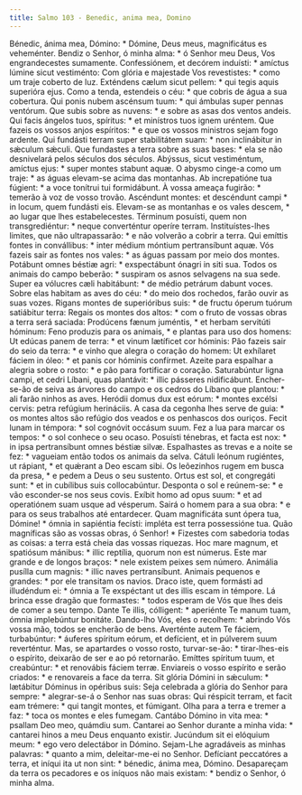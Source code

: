 ```yaml
---
title: Salmo 103 - Benedic, anima mea, Domino
---
```


<div class="grid grid-cols-2 gap-5">
  <span class="col-6 dropcaps text-justify">
    Bénedic, ánima mea, Dómino: * Dómine, Deus meus, magnificátus es veheménter.
  </span>
  <span class="col-6 dropcaps text-justify">
    Bendiz o Senhor, ó minha alma: * ó Senhor meu Deus, Vos engrandecestes
    sumamente.
  </span>
  <span class="col-6 text-justify">
    Confessiónem, et decórem induísti: * amíctus lúmine sicut vestiménto:
  </span>
  <span class="col-6 text-justify">
    Com glória e majestade Vos revestistes: * como um traje coberto de luz.
  </span>
  <span class="col-6 text-justify">
    Exténdens cælum sicut pellem: * qui tegis aquis superióra ejus.
  </span>
  <span class="col-6 text-justify">
    Como a tenda, estendeis o céu: * que cobris de água a sua cobertura.
  </span>
  <span class="col-6 text-justify">
    Qui ponis nubem ascénsum tuum: * qui ámbulas super pennas ventórum.
  </span>
  <span class="col-6 text-justify">
    Que subis sobre as nuvens: * e sobre as asas dos ventos andeis.
  </span>
  <span class="col-6 text-justify">
    Qui facis ángelos tuos, spíritus: * et minístros tuos ignem uréntem.
  </span>
  <span class="col-6 text-justify">
    Que fazeis os vossos anjos espíritos: * e que os vossos ministros sejam fogo
    ardente.
  </span>
  <span class="col-6 text-justify">
    Qui fundásti terram super stabilitátem suam: * non inclinábitur in sǽculum
    sǽculi.
  </span>
  <span class="col-6 text-justify">
    Que fundastes a terra sobre as suas bases: * ela se não desnivelará pelos
    séculos dos séculos.
  </span>
  <span class="col-6 text-justify">
    Abýssus, sicut vestiméntum, amíctus ejus: * super montes stabunt aquæ.
  </span>
  <span class="col-6 text-justify">
    O abysmo cinge-a como um traje: * as águas elevam-se acima das montanhas.
  </span>
  <span class="col-6 text-justify">
    Ab increpatióne tua fúgient: * a voce tonítrui tui formidábunt.
  </span>
  <span class="col-6 text-justify">
    À vossa ameaça fugirão: * temerão à voz de vosso trovão.
  </span>
  <span class="col-6 text-justify">
    Ascéndunt montes: et descéndunt campi * in locum, quem fundásti eis.
  </span>
  <span class="col-6 text-justify">
    Elevam-se as montanhas e os vales descem, * ao lugar que lhes
    estabelecestes.
  </span>
  <span class="col-6 text-justify">
    Términum posuísti, quem non transgrediéntur: * neque converténtur operíre
    terram.
  </span>
  <span class="col-6 text-justify">
    Instituístes-lhes limites, que não ultrapassarão: * e não volverão a cobrir
    a terra.
  </span>
  <span class="col-6 text-justify">
    Qui emíttis fontes in convállibus: * inter médium móntium pertransíbunt
    aquæ.
  </span>
  <span class="col-6 text-justify">
    Vós fazeis sair as fontes nos vales: * as águas passam por meio dos montes.
  </span>
  <span class="col-6 text-justify">
    Potábunt omnes béstiæ agri: * exspectábunt ónagri in siti sua.
  </span>
  <span class="col-6 text-justify">
    Todos os animais do campo beberão: * suspiram os asnos selvagens na sua
    sede.
  </span>
  <span class="col-6 text-justify">
    Super ea vólucres cæli habitábunt: * de médio petrárum dabunt voces.
  </span>
  <span class="col-6 text-justify">
    Sobre elas habitam as aves do céu: * do meio dos rochedos, farão ouvir as
    suas vozes.
  </span>
  <span class="col-6 text-justify">
    Rigans montes de superióribus suis: * de fructu óperum tuórum satiábitur
    terra:
  </span>
  <span class="col-6 text-justify">
    Regais os montes dos altos: * com o fruto de vossas obras a terra será
    saciada:
  </span>
  <span class="col-6 text-justify">
    Prodúcens fænum juméntis, * et herbam servitúti hóminum:
  </span>
  <span class="col-6 text-justify">
    Feno produzis para os animais, * e plantas para uso dos homens:
  </span>
  <span class="col-6 text-justify">
    Ut edúcas panem de terra: * et vinum lætíficet cor hóminis:
  </span>
  <span class="col-6 text-justify">
    Pão fazeis sair do seio da terra: * e vinho que alegra o coração do homem:
  </span>
  <span class="col-6 text-justify">
    Ut exhílaret fáciem in óleo: * et panis cor hóminis confírmet.
  </span>
  <span class="col-6 text-justify">
    Azeite para espalhar a alegria sobre o rosto: * e pão para fortificar o
    coração.
  </span>
  <span class="col-6 text-justify">
    Saturabúntur ligna campi, et cedri Líbani, quas plantávit: * illic pásseres
    nidificábunt.
  </span>
  <span class="col-6 text-justify">
    Encher-se-ão de seiva as árvores do campo e os cedros do Líbano que plantou:
    * ali farão ninhos as aves.
  </span>
  <span class="col-6 text-justify">
    Heródii domus dux est eórum: * montes excélsi cervis: petra refúgium
    herináciis.
  </span>
  <span class="col-6 text-justify">
    A casa da cegonha lhes serve de guia: * os montes altos são refúgio dos
    veados e os penhascos dos ouriços.
  </span>
  <span class="col-6 text-justify">
    Fecit lunam in témpora: * sol cognóvit occásum suum.
  </span>
  <span class="col-6 text-justify">
    Fez a lua para marcar os tempos: * o sol conhece o seu ocaso.
  </span>
  <span class="col-6 text-justify">
    Posuísti ténebras, et facta est nox: * in ipsa pertransíbunt omnes béstiæ
    silvæ.
  </span>
  <span class="col-6 text-justify">
    Espalhastes as trevas e a noite se fez: * vagueiam então todos os animais da
    selva.
  </span>
  <span class="col-6 text-justify">
    Cátuli leónum rugiéntes, ut rápiant, * et quǽrant a Deo escam sibi.
  </span>
  <span class="col-6 text-justify">
    Os leõezinhos rugem em busca da presa, * e pedem a Deus o seu sustento.
  </span>
  <span class="col-6 text-justify">
    Ortus est sol, et congregáti sunt: * et in cubílibus suis collocabúntur.
  </span>
  <span class="col-6 text-justify">
    Desponta o sol e reúnem-se: * e vão esconder-se nos seus covis.
  </span>
  <span class="col-6 text-justify">
    Exíbit homo ad opus suum: * et ad operatiónem suam usque ad vésperum.
  </span>
  <span class="col-6 text-justify">
    Sairá o homem para a sua obra: * e para os seus trabalhos até entardecer.
  </span>
  <span class="col-6 text-justify">
    Quam magnificáta sunt ópera tua, Dómine! * ómnia in sapiéntia fecísti:
    impléta est terra possessióne tua.
  </span>
  <span class="col-6 text-justify">
    Quão magníficas são as vossas obras, ó Senhor! * Fizestes com sabedoria
    todas as coisas: a terra está cheia das vossas riquezas.
  </span>
  <span class="col-6 text-justify">
    Hoc mare magnum, et spatiósum mánibus: * illic reptília, quorum non est
    númerus.
  </span>
  <span class="col-6 text-justify">
    Este mar grande e de longos braços: * nele existem peixes sem número.
  </span>
  <span class="col-6 text-justify">
    Animália pusílla cum magnis: * illic naves pertransíbunt.
  </span>
  <span class="col-6 text-justify">
    Animais pequenos e grandes: * por ele transitam os navios.
  </span>
  <span class="col-6 text-justify">
    Draco iste, quem formásti ad illudéndum ei: * ómnia a Te exspéctant ut des
    illis escam in témpore.
  </span>
  <span class="col-6 text-justify">
    Lá brinca esse dragão que formastes: * todos esperam de Vós que lhes deis de
    comer a seu tempo.
  </span>
  <span class="col-6 text-justify">
    Dante Te illis, cólligent: * aperiénte Te manum tuam, ómnia implebúntur
    bonitáte.
  </span>
  <span class="col-6 text-justify">
    Dando-lho Vós, eles o recolhem: * abrindo Vós vossa mão, todos se encherão
    de bens.
  </span>
  <span class="col-6 text-justify">
    Averténte autem Te fáciem, turbabúntur: * áuferes spíritum eórum, et
    defícient, et in púlverem suum reverténtur.
  </span>
  <span class="col-6 text-justify">
    Mas, se apartardes o vosso rosto, turvar-se-ão: * tirar-lhes-eis o espírito,
    deixarão de ser e ao pó retornarão.
  </span>
  <span class="col-6 text-justify">
    Emíttes spíritum tuum, et creabúntur: * et renovábis fáciem terræ.
  </span>
  <span class="col-6 text-justify">
    Enviareis o vosso espírito e serão criados: * e renovareis a face da terra.
  </span>
  <span class="col-6 text-justify">
    Sit glória Dómini in sǽculum: * lætábitur Dóminus in opéribus suis:
  </span>
  <span class="col-6 text-justify">
    Seja celebrada a glória do Senhor para sempre: * alegrar-se-á o Senhor nas
    suas obras:
  </span>
  <span class="col-6 text-justify">
    Qui réspicit terram, et facit eam trémere: * qui tangit montes, et fúmigant.
  </span>
  <span class="col-6 text-justify">
    Olha para a terra e tremer a faz: * toca os montes e eles fumegam.
  </span>
  <span class="col-6 text-justify">
    Cantábo Dómino in vita mea: * psallam Deo meo, quámdiu sum.
  </span>
  <span class="col-6 text-justify">
    Cantarei ao Senhor durante a minha vida: * cantarei hinos a meu Deus
    enquanto existir.
  </span>
  <span class="col-6 text-justify">
    Jucúndum sit ei elóquium meum: * ego vero delectábor in Dómino.
  </span>
  <span class="col-6 text-justify">
    Sejam-Lhe agradáveis as minhas palavras: * quanto a mim, deleitar-me-ei no
    Senhor.
  </span>
  <span class="col-6 text-justify">
    Defíciant peccatóres a terra, et iníqui ita ut non sint: * bénedic, ánima
    mea, Dómino.
  </span>
  <span class="col-6 text-justify">
    Desapareçam da terra os pecadores e os iníquos não mais existam: * bendiz o
    Senhor, ó minha alma.
  </span>
</div>
